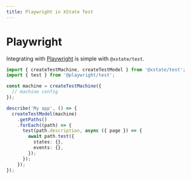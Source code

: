 ```yaml
---
title: Playwright in XState Test
---
```


# Playwright

<!-- deps: ["testing-intro"] -->

Integrating with [Playwright](https://playwright.dev) is simple with `@xstate/test`.

```ts
import { createTestMachine, createTestModel } from '@xstate/test';
import { test } from '@playwright/test';

const machine = createTestMachine({
  // machine config
});

describe('My app', () => {
  createTestModel(machine)
    .getPaths()
    .forEach((path) => {
      test(path.description, async ({ page }) => {
        await path.test({
          states: {},
          events: {},
        });
      });
    });
});
```
